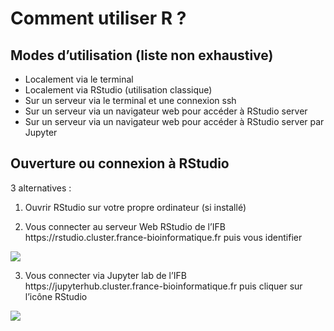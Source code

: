 # Comment utiliser R ?

## Modes d’utilisation (liste non exhaustive)

- Localement via le terminal
- Localement via RStudio (utilisation classique)
- Sur un serveur via le terminal et une connexion ssh
- Sur un serveur via un navigateur web pour accéder à RStudio server
- Sur un serveur via un navigateur web pour accéder à RStudio server par Jupyter

## Ouverture ou connexion à RStudio

3 alternatives :

1. Ouvrir RStudio sur votre propre ordinateur (si installé)

2. Vous connecter au serveur Web RStudio de l’IFB 
https://rstudio.cluster.france-bioinformatique.fr
puis vous identifier


![](images/coRstudio.png)


3. Vous connecter via Jupyter lab de l’IFB
https://jupyterhub.cluster.france-bioinformatique.fr
puis cliquer sur l'icône RStudio

![](images/jupyterRstudio.png)

